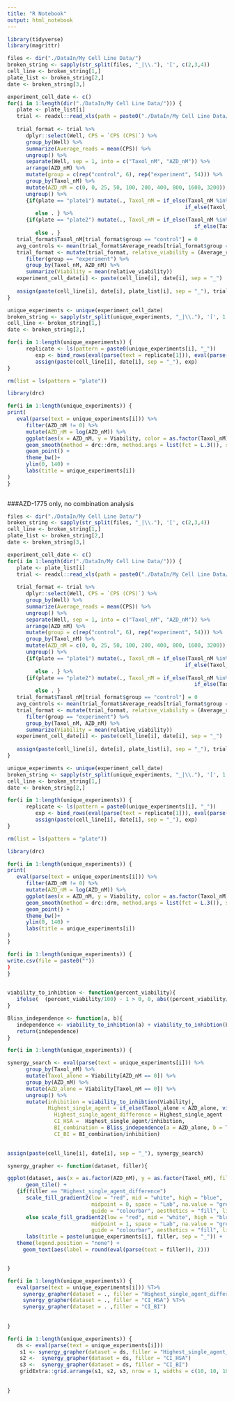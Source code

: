 ```yaml
---
title: "R Notebook"
output: html_notebook
---
```




```r
library(tidyverse)
library(magrittr)

files <- dir("./DataIn/My Cell Line Data/")
broken_string <- sapply(str_split(files, "_|\\."), '[', c(2,3,4))
cell_line <- broken_string[1,]
plate_list <- broken_string[2,]
date <- broken_string[3,]

experiment_cell_date <- c()
for(i in 1:length(dir("./DataIn/My Cell Line Data/"))) {
   plate <- plate_list[i]
   trial <- readxl::read_xls(path = paste0("./DataIn/My Cell Line Data/", files[i]))
   
   trial_format <- trial %>% 
      dplyr::select(Well, CPS = `CPS (CPS)`) %>% 
      group_by(Well) %>% 
      summarize(Average_reads = mean(CPS)) %>% 
      ungroup() %>% 
      separate(Well, sep = 1, into = c("Taxol_nM", "AZD_nM")) %>%
      arrange(AZD_nM) %>% 
      mutate(group = c(rep("control", 6), rep("experiment", 54))) %>% 
      group_by(Taxol_nM) %>% 
      mutate(AZD_nM = c(0, 0, 25, 50, 100, 200, 400, 800, 1600, 3200)) %>% 
      ungroup() %>% 
      {if(plate == "plate1") mutate(., Taxol_nM = if_else(Taxol_nM %in% LETTERS[2:3], 0, 
                                                         if_else(Taxol_nM %in% LETTERS[4:5], 0.5, 1))) 
         else . } %>% 
      {if(plate == "plate2") mutate(., Taxol_nM = if_else(Taxol_nM %in% LETTERS[2:3], 2.5, 
                                                            if_else(Taxol_nM %in% LETTERS[4:5], 5, 10))) 
         else . }
   trial_format$Taxol_nM[trial_format$group == "control"] = 0
   avg_controls <- mean(trial_format$Average_reads[trial_format$group == "control"])
   trial_format <- mutate(trial_format, relative_viability = (Average_reads/avg_controls)*100) %>% 
      filter(group == "experiment") %>% 
      group_by(Taxol_nM, AZD_nM) %>% 
      summarize(Viability = mean(relative_viability))
   experiment_cell_date[i] <- paste(cell_line[i], date[i], sep = "_")
   
   assign(paste(cell_line[i], date[i], plate_list[i], sep = "_"), trial_format)
}

unique_experiments <- unique(experiment_cell_date)
broken_string <- sapply(str_split(unique_experiments, "_|\\."), '[', 1:2)
cell_line <- broken_string[1,]
date <- broken_string[2,]

for(i in 1:length(unique_experiments)) {
      replicate <- ls(pattern = paste0(unique_experiments[i], "_"))
         exp <- bind_rows(eval(parse(text = replicate[1])), eval(parse(text = replicate[2])))
         assign(paste(cell_line[i], date[i], sep = "_"), exp)
}

rm(list = ls(pattern = "plate"))

library(drc)

for(i in 1:length(unique_experiments)) {
print(
   eval(parse(text = unique_experiments[i])) %>% 
      filter(AZD_nM != 0) %>% 
      mutate(AZD_nM = log(AZD_nM)) %>% 
      ggplot(aes(x = AZD_nM, y = Viability, color = as.factor(Taxol_nM))) + 
      geom_smooth(method = drc::drm, method.args = list(fct = L.3()), se = F) + 
      geom_point() +
      theme_bw()+ 
      ylim(0, 140) +
      labs(title = unique_experiments[i]) 
)  
}
      

```



###AZD-1775 only, no combination analysis


```r

files <- dir("./DataIn/My Cell Line Data/")
broken_string <- sapply(str_split(files, "_|\\."), '[', c(2,3,4))
cell_line <- broken_string[1,]
plate_list <- broken_string[2,]
date <- broken_string[3,]

experiment_cell_date <- c()
for(i in 1:length(dir("./DataIn/My Cell Line Data/"))) {
   plate <- plate_list[i]
   trial <- readxl::read_xls(path = paste0("./DataIn/My Cell Line Data/", files[i]))
   
   trial_format <- trial %>% 
      dplyr::select(Well, CPS = `CPS (CPS)`) %>% 
      group_by(Well) %>% 
      summarize(Average_reads = mean(CPS)) %>% 
      ungroup() %>% 
      separate(Well, sep = 1, into = c("Taxol_nM", "AZD_nM")) %>%
      arrange(AZD_nM) %>% 
      mutate(group = c(rep("control", 6), rep("experiment", 54))) %>% 
      group_by(Taxol_nM) %>% 
      mutate(AZD_nM = c(0, 0, 25, 50, 100, 200, 400, 800, 1600, 3200)) %>% 
      ungroup() %>% 
      {if(plate == "plate1") mutate(., Taxol_nM = if_else(Taxol_nM %in% LETTERS[2:3], 0, 
                                                         if_else(Taxol_nM %in% LETTERS[4:5], 0.5, 1))) 
         else . } %>% 
      {if(plate == "plate2") mutate(., Taxol_nM = if_else(Taxol_nM %in% LETTERS[2:3], 2.5, 
                                                            if_else(Taxol_nM %in% LETTERS[4:5], 5, 10))) 
         else . }
   trial_format$Taxol_nM[trial_format$group == "control"] = 0
   avg_controls <- mean(trial_format$Average_reads[trial_format$group == "control"])
   trial_format <- mutate(trial_format, relative_viability = (Average_reads/avg_controls)*100) %>% 
      filter(group == "experiment") %>% 
      group_by(Taxol_nM, AZD_nM) %>% 
      summarize(Viability = mean(relative_viability))
   experiment_cell_date[i] <- paste(cell_line[i], date[i], sep = "_")
   
   assign(paste(cell_line[i], date[i], plate_list[i], sep = "_"), trial_format)
}

unique_experiments <- unique(experiment_cell_date)
broken_string <- sapply(str_split(unique_experiments, "_|\\."), '[', 1:2)
cell_line <- broken_string[1,]
date <- broken_string[2,]

for(i in 1:length(unique_experiments)) {
      replicate <- ls(pattern = paste0(unique_experiments[i], "_"))
         exp <- bind_rows(eval(parse(text = replicate[1])), eval(parse(text = replicate[2])))
         assign(paste(cell_line[i], date[i], sep = "_"), exp)
}

rm(list = ls(pattern = "plate"))

library(drc)

for(i in 1:length(unique_experiments)) {
print(
   eval(parse(text = unique_experiments[i])) %>% 
      filter(AZD_nM != 0) %>% 
      mutate(AZD_nM = log(AZD_nM)) %>% 
      ggplot(aes(x = AZD_nM, y = Viability, color = as.factor(Taxol_nM))) + 
      geom_smooth(method = drc::drm, method.args = list(fct = L.3()), se = F) + 
      geom_point() +
      theme_bw()+ 
      ylim(0, 140) +
      labs(title = unique_experiments[i]) 
)  
}

for(i in 1:length(unique_experiments)) {
write.csv(file = paste0("")) 
)  
}
      

```











```r

viability_to_inhibtion <- function(percent_viability){
   ifelse(  (percent_viability/100) - 1 > 0, 0, abs((percent_viability/100) - 1)  )
}

Bliss_independence <- function(a, b){
   independence <- viability_to_inhibtion(a) + viability_to_inhibtion(b) - viability_to_inhibtion(a)*viability_to_inhibtion(b)
   return(independence)
}

for(i in 1:length(unique_experiments)) {

synergy_search <- eval(parse(text = unique_experiments[i])) %>% 
      group_by(Taxol_nM) %>% 
      mutate(Taxol_alone = Viability[AZD_nM == 0]) %>% 
      group_by(AZD_nM) %>% 
      mutate(AZD_alone = Viability[Taxol_nM == 0]) %>% 
      ungroup() %>% 
      mutate(inhibition = viability_to_inhibtion(Viability), 
             Highest_single_agent = if_else(Taxol_alone < AZD_alone, viability_to_inhibtion(Taxol_alone), viability_to_inhibtion(AZD_alone)), 
               Highest_single_agent_difference = Highest_single_agent - inhibition,
               CI_HSA =  Highest_single_agent/inhibition, 
               BI_combination = Bliss_independence(a = AZD_alone, b = Taxol_alone), 
               CI_BI = BI_combination/inhibition)   
      

assign(paste(cell_line[i], date[i], sep = "_"), synergy_search)
```


```r

synergy_grapher <- function(dataset, filler){

ggplot(dataset, aes(x = as.factor(AZD_nM), y = as.factor(Taxol_nM), fill = eval(parse(text = filler)))) + 
      geom_tile() +
   {if(filler == "Highest_single_agent_difference") 
      scale_fill_gradient2(low = "red", mid = "white", high = "blue", 
                           midpoint = 0, space = "Lab", na.value = "grey50", 
                           guide = "colourbar", aesthetics = "fill", limits = c(-0.50,0.50)) 
      else scale_fill_gradient2(low = "red", mid = "white", high = "blue", 
                           midpoint = 1, space = "Lab", na.value = "grey50", 
                           guide = "colourbar", aesthetics = "fill", limits = c(0.01,2)) } + 
      labs(title = paste(unique_experiments[i], filler, sep = "_")) +
   theme(legend.position = "none") + 
     geom_text(aes(label = round(eval(parse(text = filler)), 2)))


}

for(i in 1:length(unique_experiments)) {
   eval(parse(text = unique_experiments[i])) %T>% 
     synergy_grapher(dataset = ., filler = "Highest_single_agent_difference") %T>% 
     synergy_grapher(dataset = ., filler = "CI_HSA") %T>% 
     synergy_grapher(dataset = . ,filler = "CI_BI")
   
   
}

```



```r
for(i in 1:length(unique_experiments)) {
   ds <- eval(parse(text = unique_experiments[i])) 
    s1 <- synergy_grapher(dataset = ds, filler = "Highest_single_agent_difference") 
    s2 <-  synergy_grapher(dataset = ds, filler = "CI_HSA") 
    s3 <-  synergy_grapher(dataset = ds, filler = "CI_BI")
    gridExtra::grid.arrange(s1, s2, s3, nrow = 1, widths = c(10, 10, 10))
   
   
}


   
```





